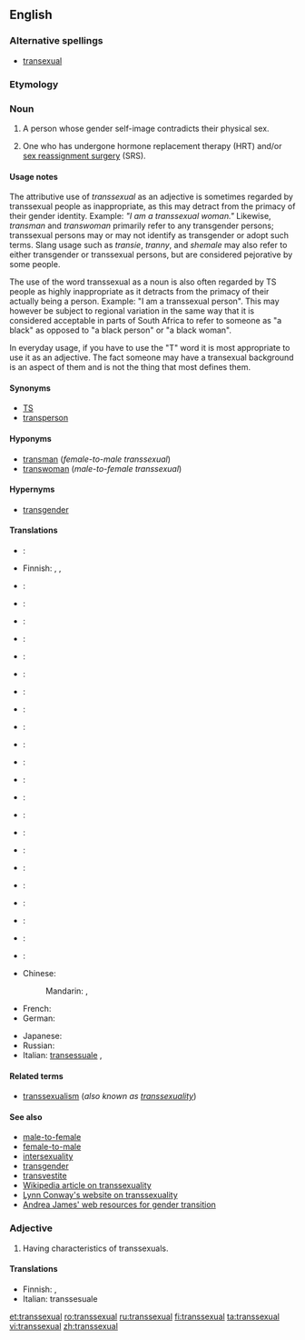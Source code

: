 ==English==

===Alternative spellings===
* [[transexual]]

===Etymology===
{{prefix|trans|sexual}}

===Noun===
{{en-noun}}

# A person whose gender self-image contradicts their physical sex.
# {{medicine}} One who has undergone hormone replacement therapy (HRT) and/or [[sex reassignment surgery]] (SRS).

====Usage notes====
The attributive use of ''transsexual'' as an adjective is sometimes regarded by transsexual people as inappropriate, as this may detract from the primacy of their gender identity. Example: ''"I am a transsexual woman."'' Likewise, ''transman'' and ''transwoman'' primarily refer to any transgender persons; transsexual persons may or may not identify as transgender or adopt such terms.  Slang usage such as ''transie'', ''tranny'', and ''shemale'' may also refer to either transgender or transsexual persons, but are considered pejorative by some people.

The use of the word transsexual as a noun is also often regarded by TS people as highly inappropriate as it detracts from the primacy of their actually being a person.
Example: "I am a transsexual person". This may however be subject to regional variation in the same way that it is considered acceptable in parts of South Africa to refer to someone as "a black" as opposed to "a black person" or "a black woman".

In everyday usage, if you have to use the "T" word it is most appropriate to use it as an adjective. The fact someone may have a transexual background is an aspect of them and is not the thing that most defines them.

====Synonyms====
* [[TS]]
* [[transperson]]

====Hyponyms====
* [[transman]] (''female-to-male transsexual'')
* [[transwoman]]  (''male-to-female transsexual'')

====Hypernyms====
* [[transgender]]

====Translations====
{{trans-top|self-image}}
*{{trreq|Arabic}}:
* Finnish: {{t|fi|transseksuaali}}, {{t|fi|transsukupuolinen}}, {{t|fi|transu}}
*{{trreq|French}}:
*{{trreq|German}}:
*{{trreq|Italian}}:
*{{trreq|Japanese}}:
{{trans-mid}}
*{{trreq|Korean}}:
*{{trreq|Mandarin}}:
*{{trreq|Polish}}:
*{{trreq|Portuguese}}:
*{{trreq|Russian}}:
*{{trreq|Spanish}}:
{{trans-bottom}}

{{trans-top|medicine}}
*{{trreq|Arabic}}:
*{{trreq|Finnish}}:
*{{trreq|French}}:
*{{trreq|German}}:
*{{trreq|Italian}}:
*{{trreq|Japanese}}:
{{trans-mid}}
*{{trreq|Korean}}:
*{{trreq|Mandarin}}:
*{{trreq|Polish}}:
*{{trreq|Portuguese}}:
*{{trreq|Russian}}:
*{{trreq|Spanish}}:
{{trans-bottom}}

{{checktrans-top}}
* Chinese:
*: Mandarin: {{t|zh|變性者|sc=Hani}}, {{t|zh|变性者|tr=biànxìngzhě|sc=Hani}}
* French: {{t|fr|transsexuel|m}}
* German: {{t|de|Transsexuell|m}}
{{trans-mid}}
* Japanese: {{t|ja|性転換者|tr=せいてんかん しゃ, seitenkansha|sc=Jpan}}
* Russian: {{t|ru|транссексуал|m|tr=transseksuál|sc=Cyrl}}
* Italian: [[transessuale]] {{m}},{{f}}
{{trans-bottom}}

====Related terms====
* [[transsexualism]] (''also known as [[transsexuality]]'')

====See also====
* [[male-to-female]]
* [[female-to-male]]
* [[intersexuality]]
* [[transgender]]
* [[transvestite]]
* [[w:Transsexuality|Wikipedia article on transsexuality]]
* [http://ai.eecs.umich.edu/people/conway/conway.html Lynn Conway's website on transsexuality]
* [http://www.tsroadmap.com Andrea James' web resources for gender transition]

===Adjective===
{{en-adj}}

# Having characteristics of transsexuals.

====Translations====
{{trans-top|having characteristics of transexuals}}
* Finnish: {{t|fi|transseksuaalinen}},  {{t|fi|transsukupuolinen}}
* Italian: transsesuale
{{trans-mid}}
{{trans-bottom}}

[[et:transsexual]]
[[ro:transsexual]]
[[ru:transsexual]]
[[fi:transsexual]]
[[ta:transsexual]]
[[vi:transsexual]]
[[zh:transsexual]]